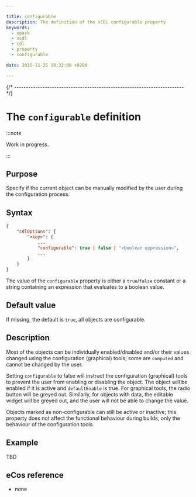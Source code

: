 ```yaml
---

title: configurable
description: The definition of the xCDL configurable property
keywords:
  - xpack
  - xcdl
  - cdl
  - property
  - configurable

date: 2015-11-25 19:32:00 +0200

---
```



{/* ------------------------------------------------------------------------ */}

# The `configurable` definition

:::note

Work in progress.

:::

## Purpose

Specify if the current object can be manually modified by the user during the configuration process.

## Syntax

```json {5}
{
    "cdlOptions": {
        "<key>": {
            ...
            "configurable": true | false | "<boolean expression>",
            ...
        }
    }
}
```

The value of the `configurable` property is either a `true`/`false` constant or a string containing an expression that evaluates to a boolean value.

## Default value

If missing, the default is `true`, all objects are configurable.

## Description

Most of the objects can be individually enabled/disabled and/or their values changed using the configuration (graphical) tools; some are `computed` and cannot be changed by the user.

Setting `configurable` to false will instruct the configuration (graphical) tools to prevent the user from enabling or disabling the object. The object will be enabled if it is active and `defaultEnable` is true. For graphical tools, the radio button will be greyed out. Similarly, for objects with data, the editable widget will be greyed out, and the user will not be able to change the value.

Objects marked as non-configurable can still be active or inactive; this property does not affect the functional behaviour during builds, only the behaviour of the configuration tools.

## Example

TBD

## eCos reference

- none
